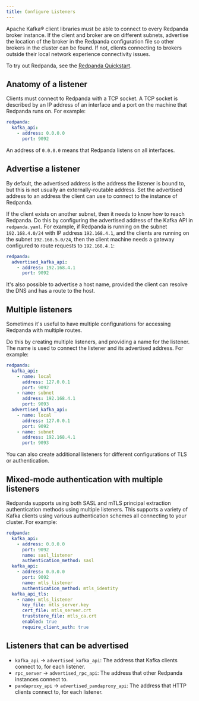 ```yaml
---
title: Configure Listeners
---
```


<head>
    <meta name="title" content="Configure listeners | Redpanda Docs"/>
    <meta name="description" content="Steps to configure listeners."/>
</head>

Apache Kafka® client libraries must be able to connect to every Redpanda broker
instance. If the client and broker are on different subnets, advertise the location of the broker in the Redpanda configuration file so other brokers in
the cluster can be found. If not, clients connecting to brokers outside
their local network experience connectivity issues.

To try out Redpanda, see the 
[Redpanda Quickstart](../../../get-started/quick-start/quick-start-docker).

## Anatomy of a listener

Clients must connect to Redpanda with a TCP socket. A TCP socket is described by an IP address of an interface and a port on the machine that Redpanda runs on. For example:

```yaml
redpanda:
  kafka_api:
    - address: 0.0.0.0
      port: 9092
```

An address of `0.0.0.0` means that Redpanda listens on all interfaces.

## Advertise a listener

By default, the advertised address is the address the listener is bound to, but this is not usually an externally-routable address. Set the advertised address to an address the client can use to connect to the instance of Redpanda.

If the client exists on another subnet, then it needs to know how to reach Redpanda. Do this by configuring the advertised address of the Kafka API in `redpanda.yaml`. For example, if Redpanda is running on the subnet `192.168.4.0/24` with IP address `192.168.4.1`, and the clients are running on the subnet `192.168.5.0/24`, then the client machine needs a gateway configured to route requests to `192.168.4.1`:

```yaml
redpanda:
  advertised_kafka_api:
    - address: 192.168.4.1
      port: 9092
```

It's also possible to advertise a host name, provided the client can resolve the DNS and has a route to the host.

## Multiple listeners

Sometimes it's useful to have multiple configurations for accessing Redpanda with multiple routes.

Do this by creating multiple listeners, and providing a name for the listener. The name is used to connect the listener and its advertised address. For example:

```yaml
redpanda:
  kafka_api:
    - name: local
      address: 127.0.0.1
      port: 9092
    - name: subnet
      address: 192.168.4.1
      port: 9093
  advertised_kafka_api:
    - name: local
      address: 127.0.0.1
      port: 9092
    - name: subnet
      address: 192.168.4.1
      port: 9093
```

You can also create additional listeners for different configurations of TLS or authentication.

## Mixed-mode authentication with multiple listeners

Redpanda supports using both SASL and mTLS principal extraction authentication methods using multiple listeners. This supports a variety of Kafka clients using various authentication schemes all connecting to your cluster. For example:

```yaml
redpanda:
  kafka_api:
    - address: 0.0.0.0
      port: 9092
      name: sasl_listener
      authentication_method: sasl
  kafka_api:
    - address: 0.0.0.0
      port: 9092
      name: mtls_listener
      authentication_method: mtls_identity
  kafka_api_tls:
    - name: mtls_listener
      key_file: mtls_server.key
      cert_file: mtls_server.crt
      truststore_file: mtls_ca.crt
      enabled: true
      require_client_auth: true
```

## Listeners that can be advertised

* `kafka_api` -> `advertised_kafka_api`: The address that Kafka clients connect to, for each listener.
* `rpc_server` -> `advertised_rpc_api`: The address that other Redpanda instances connect to.
* `pandaproxy_api` -> `advertised_pandaproxy_api`: The address that HTTP clients connect to, for each listener.
